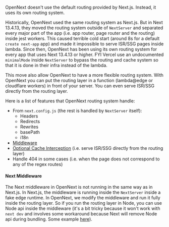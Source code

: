 OpenNext doesn't use the default routing provided by Next.js. Instead, it uses its own routing system.

Historically, OpenNext used the same routing system as Next.js. But in Next 13.4.13, they moved the routing system outside of `NextServer` and separated every major part of the app (i.e. app router, page router and the routing) inside jest workers. This caused terrible cold start (around 8s for a default `create next-app` app) and made it impossible to serve ISR/SSG pages inside lambda. Since then, OpenNext has been using its own routing system for every app that uses Next 13.4.13 or higher. FYI Vercel use an undocumented `minimalMode` inside `NextServer` to bypass the routing and cache system so that it is done in their infra instead of the lambda.

This move also allow OpenNext to have a more flexible routing system. With OpenNext you can put the routing layer in a function (lambda@edge or cloudflare workers) in front of your server. You can even serve ISR/SSG directly from the routing layer.

Here is a list of features that OpenNext routing system handle:

- From `next.config.js` (the rest is handled by `NextServer` itself):
  - Headers
  - Redirects
  - Rewrites
  - basePath
  - i18n
- [Middleware](#next-middleware)
- [Optional Cache Interception](/aws/inner_workings/cache_interception) (i.e. serve ISR/SSG directly from the routing layer)
- Handle 404 in some cases (i.e. when the page does not correspond to any of the regex routes)

#### Next Middleware

The Next middleware in OpenNext is not running in the same way as in Next.js. In Next.js, the middleware is running inside the `NextServer` inside a fake edge runtime. In OpenNext, we modify the middleware and run it fully inside the routing layer. So if you run the routing layer in Node, you can use Node api inside the middleware (it's a bit tricky because it won't work with `next dev` and involves some workaround because Next will remove Node api during bundling. Some example [here](/aws/config/custom_overrides#define-a-global-to-use-node-in-the-middleware)).
